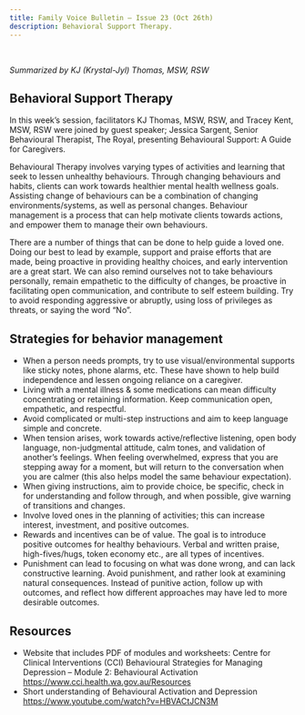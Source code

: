 ```yaml
---
title: Family Voice Bulletin – Issue 23 (Oct 26th)
description: Behavioral Support Therapy.
---
```

<br />

_Summarized by KJ (Krystal-Jyl) Thomas, MSW, RSW_

## Behavioral Support Therapy

In this week’s session, facilitators KJ Thomas, MSW, RSW, and Tracey Kent, MSW, RSW were joined by guest speaker;
Jessica Sargent, Senior Behavioural Therapist, The Royal, presenting Behavioural Support: A Guide for Caregivers.

Behavioural Therapy involves varying types of activities and learning that seek to lessen unhealthy behaviours. Through
changing behaviours and habits, clients can work towards healthier mental health wellness goals. Assisting change of
behaviours can be a combination of changing environments/systems, as well as personal changes. Behaviour management
is a process that can help motivate clients towards actions, and empower them to manage their own behaviours.

There are a number of things that can be done to help guide a loved one. Doing our best to lead by example, support and
praise efforts that are made, being proactive in providing healthy choices, and early intervention are a great start. We can
also remind ourselves not to take behaviours personally, remain empathetic to the difficulty of changes, be proactive in
facilitating open communication, and contribute to self esteem building. Try to avoid responding aggressive or abruptly,
using loss of privileges as threats, or saying the word “No”.

## Strategies for behavior management

- When a person needs prompts, try to use visual/environmental supports like sticky notes, phone alarms, etc.
These have shown to help build independence and lessen ongoing reliance on a caregiver.
- Living with a mental illness & some medications can mean difficulty concentrating or retaining information.
Keep communication open, empathetic, and respectful.
- Avoid complicated or multi-step instructions and aim to keep language simple and concrete.
- When tension arises, work towards active/reflective listening, open body language, non-judgmental attitude, calm
tones, and validation of another’s feelings. When feeling overwhelmed, express that you are stepping away for a
moment, but will return to the conversation when you are calmer (this also helps model the same behaviour
expectation).
- When giving instructions, aim to provide choice, be specific, check in for understanding and follow through, and
when possible, give warning of transitions and changes.
- Involve loved ones in the planning of activities; this can increase interest, investment, and positive outcomes.
- Rewards and incentives can be of value. The goal is to introduce positive outcomes for healthy behaviours. Verbal
and written praise, high-fives/hugs, token economy etc., are all types of incentives.
- Punishment can lead to focusing on what was done wrong, and can lack constructive learning. Avoid punishment,
and rather look at examining natural consequences. Instead of punitive action, follow up with outcomes, and
reflect how different approaches may have led to more desirable outcomes.

## Resources

- Website that includes PDF of modules and worksheets: Centre for Clinical Interventions (CCI) Behavioural
Strategies for Managing Depression – Module 2: Behavioural Activation
https://www.cci.health.wa.gov.au/Resources
- Short understanding of Behavioural Activation and Depression
https://www.youtube.com/watch?v=HBVACtJCN3M
